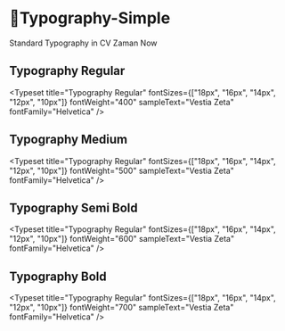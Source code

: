 
<Meta title="Stories/Typography/Typography-simple" />

# 📝Typography-Simple

Standard Typography in CV Zaman Now


## Typography Regular
<Typeset
    title="Typography Regular"
    fontSizes={["18px", "16px", "14px", "12px", "10px"]}
    fontWeight="400"
    sampleText="Vestia Zeta"
    fontFamily="Helvetica"
/>

## Typography Medium
<Typeset
    title="Typography Regular"
    fontSizes={["18px", "16px", "14px", "12px", "10px"]}
    fontWeight="500"
    sampleText="Vestia Zeta"
    fontFamily="Helvetica"
/>

## Typography Semi Bold
<Typeset
    title="Typography Regular"
    fontSizes={["18px", "16px", "14px", "12px", "10px"]}
    fontWeight="600"
    sampleText="Vestia Zeta"
    fontFamily="Helvetica"
/>

## Typography Bold
<Typeset
    title="Typography Regular"
    fontSizes={["18px", "16px", "14px", "12px", "10px"]}
    fontWeight="700"
    sampleText="Vestia Zeta"
    fontFamily="Helvetica"
/>